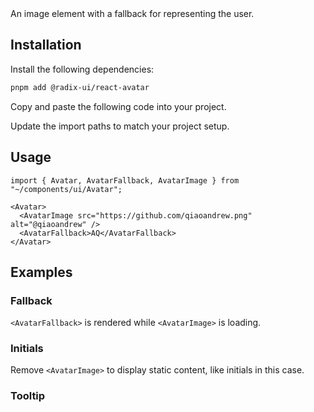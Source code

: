 
<Title>Avatar</Title>
<Description>An image element with a fallback for representing the user.</Description>
<ComponentPreview id="avatar" />

## Installation
<Steps>

<StepTitle>Install the following dependencies:</StepTitle>
<StepContent>
```bash
pnpm add @radix-ui/react-avatar
```
</StepContent>

<StepTitle>Copy and paste the following code into your project.</StepTitle>
<StepContent>
<FileSource id="avatar" />
</StepContent>

<StepTitle>Update the import paths to match your project setup.</StepTitle>

</Steps>

## Usage
```tsx
import { Avatar, AvatarFallback, AvatarImage } from "~/components/ui/Avatar";
```
```tsx
<Avatar>
  <AvatarImage src="https://github.com/qiaoandrew.png" alt="@qiaoandrew" />
  <AvatarFallback>AQ</AvatarFallback>
</Avatar>
```

## Examples

### Fallback
`<AvatarFallback>` is rendered while `<AvatarImage>` is loading.
<ComponentPreview id="avatar" />

### Initials
Remove `<AvatarImage>` to display static content, like initials in this case.
<ComponentPreview id="avatarInitials" />

### Tooltip
<ComponentPreview id="avatarTooltip" />

<Footer previousLabel="Aspect Ratio" previousHref="/docs/components/primitives/aspect-ratio" nextLabel="Badge" nextHref="/docs/components/primitives/badge" />